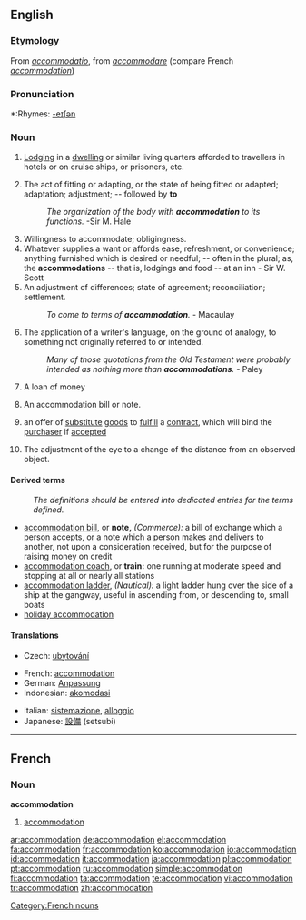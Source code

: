 {{wikipedia|dab=accommodation}}
==English==

===Etymology===
From {{L.}} ''[[accommodatio]]'', from ''[[accommodare]]'' (compare French ''[[#French|accommodation]]'')

===Pronunciation===
*:Rhymes: [[Rhymes:English:-eɪʃǝn|-eɪʃǝn]]

===Noun===
{{en-noun}}
# {{i|British}} [[lodging|Lodging]] in a [[dwelling]] or similar living quarters afforded to travellers in hotels or on cruise ships, or prisoners, etc.
# The act of fitting or adapting, or the state of being fitted or adapted; adaptation; adjustment; -- followed by '''to'''
#:''The organization of the body with '''accommodation''' to its functions.''  -Sir M. Hale
# Willingness to accommodate; obligingness.
# Whatever supplies a want or affords ease, refreshment, or convenience; anything furnished which is desired or needful; -- often in the plural; as, the '''accommodations''' -- that is, lodgings and food -- at an inn - Sir W. Scott
# An adjustment of differences; state of agreement; reconciliation; settlement.
#:''To come to terms of '''accommodation'''.'' - Macaulay
# The application of a writer's language, on the ground of analogy, to something not originally referred to or intended.
#:''Many of those quotations from the Old Testament were probably intended as nothing more than '''accommodations'''.'' - Paley
# {{context|commerce}} A loan of money
# {{context|commerce}} An accommodation bill or note.
# {{law}} an offer of [[substitute]] [[goods]] to [[fulfill]] a [[contract]], which will bind the [[purchaser]] if [[accepted]]
# {{context|eye}} The adjustment of the eye to a change of the distance from an observed object.

====Derived terms====
:''The definitions should be entered into dedicated entries for the terms defined.''
* [[accommodation bill]], or '''note,''' ''(Commerce):'' a bill of exchange which a person accepts, or a note which a person makes and delivers to another, not upon a consideration received, but for the purpose of raising money on credit
* [[accommodation coach]], or '''train:''' one running at moderate speed and stopping at all or nearly all stations
* [[accommodation ladder]], ''(Nautical):'' a light ladder hung over the side of a ship at the gangway, useful in ascending from, or descending to, small boats
* [[holiday accommodation]]

====Translations====
{{trans-top|lodging}}
* Czech: [[ubytování]] {{n}}
{{trans-mid}}
{{trans-bottom}}

{{trans-top|state of being fitted and adapted}}
* French: [[accommodation#French|accommodation]]
* German: [[Anpassung]]
* Indonesian: [[akomodasi]]
{{trans-mid}}
* Italian: [[sistemazione]], [[alloggio]]
* Japanese: [[設備]] (setsubi)
{{trans-bottom}}
----

==French==

===Noun===
'''accommodation''' {{m}}

# [[accommodation#English|accommodation]]

[[Category:French nouns]]

[[ar:accommodation]]
[[de:accommodation]]
[[el:accommodation]]
[[fa:accommodation]]
[[fr:accommodation]]
[[ko:accommodation]]
[[io:accommodation]]
[[id:accommodation]]
[[it:accommodation]]
[[ja:accommodation]]
[[pl:accommodation]]
[[pt:accommodation]]
[[ru:accommodation]]
[[simple:accommodation]]
[[fi:accommodation]]
[[ta:accommodation]]
[[te:accommodation]]
[[vi:accommodation]]
[[tr:accommodation]]
[[zh:accommodation]]